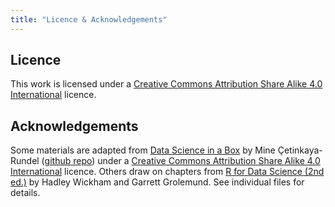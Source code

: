 ```yaml
---
title: "Licence & Acknowledgements"
---
```


## Licence

This work is licensed under a [Creative Commons Attribution Share Alike 4.0 International](https://creativecommons.org/licenses/by-sa/4.0/) licence.

## Acknowledgements

Some materials are adapted from [Data Science in a Box](https://datasciencebox.org) by Mine Çetinkaya-Rundel ([github repo](https://github.com/rstudio-education/datascience-box)) under a [Creative Commons Attribution Share Alike 4.0 International](https://creativecommons.org/licenses/by-sa/4.0/) licence. Others draw on chapters from [R for Data Science (2nd ed.)](https://r4ds.hadley.nz) by Hadley Wickham and Garrett Grolemund.
See individual files for details.

